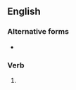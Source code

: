 ==English==

===Alternative forms===
* {{l|en|fantasising}}

===Verb===
{{head|en|present participle}}

# {{present participle of|fantasize|lang=en|nocat=1}}